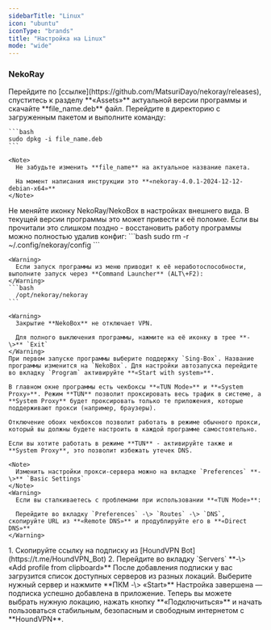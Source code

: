 ```yaml
---
sidebarTitle: "Linux"
icon: "ubuntu"
iconType: "brands"
title: "Настройка на Linux"
mode: "wide"
---
```


### NekoRay

<Steps>
  <Step title="Загрузка приложения" icon="cloud-arrow-down" iconType="solid">
    Перейдите по [ссылке](https://github.com/MatsuriDayo/nekoray/releases), спуститесь к разделу **«Assets»** актуальной версии программы и скачайте **file_name.deb** файл.
  </Step>
  <Step title="Установка приложения" icon="floppy-disk" iconType="solid">
    Перейдите в директорию с загруженным пакетом и выполните команду:

    ```bash
    sudo dpkg -i file_name.deb
    ```

    <Note>
      Не забудьте изменить **file_name** на актуальное название пакета.

      На момент написания инструкции это **«nekoray-4.0.1-2024-12-12-debian-x64»**
    </Note>
  </Step>
  <Step title="Настройка приложения" icon="gear" iconType="solid">
    <Danger>
      Не меняйте иконку NekoRay/NekoBox в настройках внешнего вида. В текущей версии программы это может привести к её поломке. Если вы прочитали это слишком поздно - восстановить работу программы можно полностью удалив конфиг:
    </Danger>
    ```bash
    sudo rm -r ~/.config/nekoray/config
    ```

    <Warning>
      Если запуск программы из меню приводит к её неработоспособности, выполните запуск через **Command Launcher** (ALT\+F2):
    </Warning>
    ```bash
      /opt/nekoray/nekoray
    ```

    <Warning>
      Закрытие **NekoBox** не отключает VPN.

      Для полного выключения программы, нажмите на её иконку в трее **-\>** `Exit`
    </Warning>
    При первом запуске программы выберите поддержку `Sing-Box`. Название программы изменится на `NekoBox`. Для настройки автозапуска перейдите во вкладку `Program` активируйте **«Start with system»**.

    В главном окне программы есть чекбоксы **«TUN Mode»** и **«System Proxy»**. Режим **TUN** позволит проксировать весь трафик в системе, а **System Proxy** будет проксировать только те приложения, которые поддерживают прокси (например, браузеры).

    Отключение обоих чекбоксов позволит работать в режиме обычного прокси, который вы должны будете настроить в каждой программе самостоятельно.

    Если вы хотите работать в режиме **TUN** - активируйте также и **System Proxy**, это позволит избежать утечек DNS.

    <Note>
      Изменить настройки прокси-сервера можно на вкладке `Preferences` **-\>** `Basic Settings`
    </Note>
    <Warning>
      Если вы сталкиваетесь с проблемами при использовании **«TUN Mode»**:

      Перейдите во вкладку `Preferences` -\> `Routes` -\> `DNS`, скопируйте URL из **«Remote DNS»** и продублируйте его в **«Direct DNS»**
    </Warning>
  </Step>
  <Step title="Добавление подписки" icon="plus" iconType="solid">
    1. Скопируйте ссылку на подписку из [HoundVPN Bot](https://t.me/HoundVPN_Bot)
    2. Перейдите во вкладку `Servers` **-\> «Add profile from clipboard»**
  </Step>
  <Step title="Выбор локации" icon="location-arrow" iconType="solid">
    После добавления подписки у вас загрузится список доступных серверов из разных локаций. Выберите нужный сервер и нажмите **ПКМ -\> «Start»**
  </Step>
  <Step title="Готово" icon="flag-checkered" iconType="solid">
    Настройка завершена — подписка успешно добавлена в приложение. Теперь вы можете выбрать нужную локацию, нажать кнопку **«Подключиться»** и начать пользоваться стабильным, безопасным и свободным интернетом с **HoundVPN**.
  </Step>
</Steps>